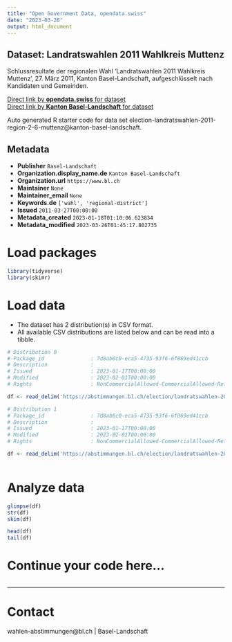 ```yaml
---
title: "Open Government Data, opendata.swiss"
date: "2023-03-26"
output: html_document
---
```


## Dataset: Landratswahlen 2011 Wahlkreis Muttenz

Schlussresultate der regionalen Wahl 'Landratswahlen 2011 Wahlkreis Muttenz', 27. März 2011, Kanton Basel-Landschaft, aufgeschlüsselt nach Kandidaten und Gemeinden.

[Direct link by **opendata.swiss** for dataset](https://opendata.swiss/de/dataset/landratswahlen-2011-wahlkreis-muttenz)<br>
[Direct link by **Kanton Basel-Landschaft** for dataset](https://abstimmungen.bl.ch/election/landratswahlen-2011-region-2-6-muttenz/data)

Auto generated R starter code for data set election-landratswahlen-2011-region-2-6-muttenz@kanton-basel-landschaft.

## Metadata

- **Publisher** `Basel-Landschaft`
- **Organization.display_name.de** `Kanton Basel-Landschaft`
- **Organization.url** `https://www.bl.ch`
- **Maintainer** `None`
- **Maintainer_email** `None`
- **Keywords.de** `['wahl', 'regional-district']`
- **Issued** `2011-03-27T00:00:00`
- **Metadata_created** `2023-01-18T01:10:06.623834`
- **Metadata_modified** `2023-03-26T01:45:17.802735`


# Load packages

```r

library(tidyverse)
library(skimr)

```

# Load data

-   The dataset has 2 distribution(s) in CSV format.
-   All available CSV distributions are listed below and can be read into a tibble.

```r

# Distribution 0
# Package_id               : 7d8ab6c0-eca5-4735-93f6-6f069ed41ccb
# Description              : 
# Issued                   : 2023-01-17T00:00:00
# Modified                 : 2023-02-01T00:00:00
# Rights                   : NonCommercialAllowed-CommercialAllowed-ReferenceRequired

df <- read_delim('https://abstimmungen.bl.ch/election/landratswahlen-2011-region-2-6-muttenz/data-parties-csv')

# Distribution 1
# Package_id               : 7d8ab6c0-eca5-4735-93f6-6f069ed41ccb
# Description              : 
# Issued                   : 2023-01-17T00:00:00
# Modified                 : 2023-02-01T00:00:00
# Rights                   : NonCommercialAllowed-CommercialAllowed-ReferenceRequired

df <- read_delim('https://abstimmungen.bl.ch/election/landratswahlen-2011-region-2-6-muttenz/data-csv')



```

# Analyze data

```r

glimpse(df)
str(df)
skim(df)

head(df)
tail(df)

```

# Continue your code here...

```r

```

------------------------------------------------------------------------

# Contact

wahlen-abstimmungen@bl.ch | Basel-Landschaft
